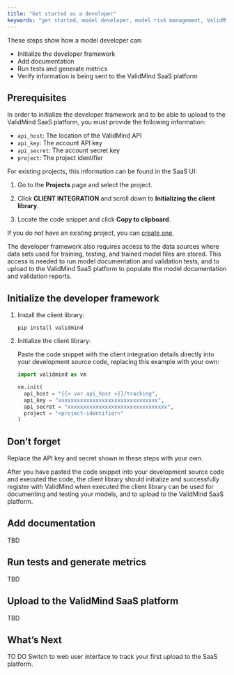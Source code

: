 ```yaml
---
title: "Get started as a developer"
keywords: "get started, model developer, model risk management, ValidMind"
---
```


These steps show how a model developer can:

- Initialize the developer framework
- Add documentation
- Run tests and generate metrics
- Verify information is being sent to the ValidMind SaaS platform

## Prerequisites

 In order to initialize the developer framework and to be able to upload to the ValidMind SaaS platform, you must provide the following information:

- `api_host`: The location of the ValidMind API
- `api_key`: The account API key
- `api_secret`: The account secret key
- `project`: The project identifier

For existing projects, this information can be found in the SaaS UI:

1. Go to the **Projects** page and select the project.

2. Click **CLIENT INTEGRATION** and scroll down to **Initializing the client library**.

3. Locate the code snippet and click **Copy to clipboard**. 

If you do not have an existing project, you can [create one](create-project.qmd). 

The developer framework also requires access to the data sources where data sets used for training, testing, and trained model files are stored. This access is needed to run model documentation and validation tests, and to upload to the ValidMind SaaS platform to populate the model documentation and validation reports.

## Initialize the developer framework

1. Install the client library:

    ```shell
    pip install validmind
    ```

2. Initialize the client library:

    Paste the code snippet with the client integration details directly into your development source code, replacing this example with your own:

    ```python
    import validmind as vm

    vm.init(
      api_host = "{{< var api_host >}}/tracking",
      api_key = "xxxxxxxxxxxxxxxxxxxxxxxxxxxxxxxx",
      api_secret = "xxxxxxxxxxxxxxxxxxxxxxxxxxxxxxxx",
      project = "<project-identifier>"
    )
    ```

::: {.column-margin}
::: {.callout-important}
## Don't forget
 
Replace the API key and secret shown in these steps with your own.
:::
:::

After you have pasted the code snippet into your development source code and executed the code, the client library should initialize and successfully register with ValidMind when executed the client library can be used for documenting and testing your models, and to upload to the ValidMind SaaS platform. 

## Add documentation

TBD 

## Run tests and generate metrics

TBD 

## Upload to the ValidMind SaaS platform

TBD

## What's Next

TO DO Switch to web user interface to track your first upload to the SaaS platform.

<!---
Track your first event


```python
{sdkPingSnippet}
```

Initialize the SDK on your python code and track your first
event with `vm.ping()`, if the event is tracked successfully you will see the message below

```python
Awaiting... Success!
```

## Troubleshooting

[Include any common issues or errors that may arise during the task and how to resolve them.]

## Conclusion

[Summarize the task and provide any next steps or resources for the user to continue their learning or work.]


QMD: General getting started w/ initializing developer framework and runnning a simple test via intro notebook ()
Then next steps will be getting started with their own model, for FR it will be time series notebook.
Notebooks are tutorials or how-tos, they are NOT reference! So the notebooks need to move around in the docs
    Could split the getting started up into sections for Developers, Validators, and Admins (and likely get rid of the Guide section)
--->
